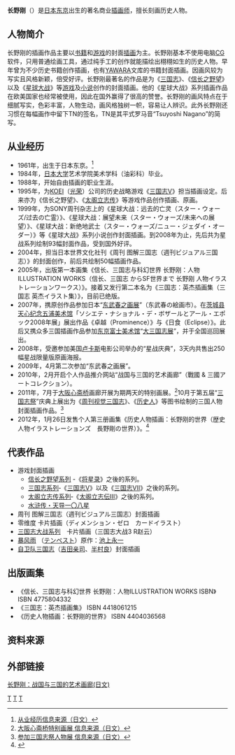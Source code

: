 {{Japanese|japanese=長野 剛|kana=ながの つよし|romaji=Nagano Tsuyoshi}}
'''长野刚'''（{{Bd|1961年|}}）是[[日本|日本]][[东京|东京]]出生的著名商业[[插画师|插画师]]，擅长刻画历史人物。

== 人物简介 ==

长野刚的插画作品主要以[[书籍|书籍]]和[[游戏|游戏]]的封面[[插画|插画]]为主。长野刚基本不使用电脑[[CG|CG]]软件，只用普通绘画工具，通过纯手工的创作就能描绘出栩栩如生的历史人物。早年曾为不少历史书籍创作插画，也有[[YAWARA|YAWARA]]文库的书籍封面插画。因画风较为写实且风格新颖，倍受好评。长野刚最著名的作品是为《[[三国志|三国志]]》、《[[信长之野望|信长之野望]]》以及《[[星球大战|星球大战]]》等[[游戏|游戏]]及[[小说|小说]]创作的封面插画。他的《星球大战》系列插画作品在欧美国家也经常被使用，因此在国外赢得了很高的赞誉。长野刚的画风特点在于细腻写实，色彩丰富，人物生动，画风格独树一帜，容易让人辨识。此外长野刚还习惯在每幅画作中留下TN的签名，TN是其平式罗马音“Tsuyoshi Nagano”的简写。

== 从业经历 ==

* 1961年，出生于日本东京。<ref>[http://www.setsugecca.info/nagano.htm 从业经历信息来源（日文）]</ref>
* 1984年，[[日本大学|日本大学]]艺术学院美术学科（油彩科）毕业。
* 1988年，开始自由插画的职业生涯。
* 1995年，为[[KOEI|KOEI]]（[[光荣|光荣]]）公司的历史战略游戏《[[三国志V|三国志V]]》担当插画设定。后来亦为《信长之野望》、《[[太阁立志传|太阁立志传]]》等游戏作品创作插画、原画。
* 1999年，为SONY周刊杂志上的《星球大战：远去的亡灵（スター・ウォーズ/过去の亡霊）》、《星球大战：展望未来（スター・ウォーズ/未来への展望）》、《星球大战：新绝地武士（スター・ウォーズ/ニュー・ジェダイ・オーダー）》等《星球大战》系列小说创作封面插画。到2008年为止，先后共为星战系列绘制93幅封面作品，受到国外好评。
* 2004年，担当日本世界文化社刊《周刊 图解三国志（週刊ビジュアル三国志）》的封面创作，前后共绘制50幅插画作品。
* 2005年，出版第一本画集《信长、三国志与科幻世界 长野刚：人物ILLUSTRATION WORKS（信长、三国志 からSF世界まで 长野刚 人物イラストレーションワークス）》。接着又发行第二本名为《三国志：英杰插画集（三国志 英杰イラスト集）》，目前已绝版。
* 2007年，携原创作品参加日本“[[东武春之画展|东武春之画展]]”（东武春の絵画市）。在[[茨城县|茨城县]][[天心纪念五浦美术馆|天心纪念五浦美术馆]]「ソシエテ・ナショナル・デ・ボザールとアール・エポック2008年展」展出作品《卓越（Prominence）》与《日食（Eclipse）》。此后又携众多三国插画作品参加[[东京富士美术馆|东京富士美术馆]]“[[大三国志展|大三国志展]]”，并于全国巡回展出。
* 2008年，受邀参加美国[[卢卡斯|卢卡斯]]电影公司举办的“星战庆典”，3天内共售出250幅星战限量版原画海报。
* 2009年，4月第二次参加“东武春之画展”。
* 2010年，2月开启个人作品推介网站“战国与三国的艺术画廊”（戰國 & 三國アートコレクション）。
* 2011年，7月于[[大阪市|大阪]][[心斋桥|心斋桥]]画廊开展为期两天的特别画展。<ref>[http://www.sengoku-artcollection.info/event.html 大阪心斋桥特别画展 信息来源（日文）]</ref>10月于第五届“[[三国志祭|三国志祭]]”庆典上展出为《[[周刊视觉三国志|周刊视觉三国志]]》、《[[历史人|历史人]]》等图书绘制的三国人物封面插画作品。<ref>[http://www.sangoku-maturi.com/ 参加三国志祭人物展 信息来源（日文）]</ref>
* 2012年，1月26日发售个人第三册画集《历史人物插画：长野刚的世界（歴史人物イラストレーションズ　長野剛の世界）》。<ref>{{Cite web |url=http://www.rekishijin.jp/rekishijinblog/nagano/%E7%AC%AC7%E5%9B%9E%E3%80%80%E7%94%BB%E9%9B%86%E7%99%BA%E5%A3%B2%E3%81%A8%E3%82%B0%E3%83%AB%E3%83%BC%E3%83%97%E5%B1%95%E3%81%AE%E3%81%8A%E7%9F%A5%E3%82%89%E3%81%9B/ |title=出版第三册画集 信息来源（日文） |access-date=2012-01-18 |archive-url=https://web.archive.org/web/20121015131209/http://www.rekishijin.jp/rekishijinblog/nagano/%e7%ac%ac7%e5%9b%9e%e3%80%80%e7%94%bb%e9%9b%86%e7%99%ba%e5%a3%b2%e3%81%a8%e3%82%b0%e3%83%ab%e3%83%bc%e3%83%97%e5%b1%95%e3%81%ae%e3%81%8a%e7%9f%a5%e3%82%89%e3%81%9b/ |archive-date=2012-10-15 |dead-url=yes }}</ref>

== 代表作品 ==

* 游戏封面插画
** [[信长之野望系列|信长之野望系列]] -《[[信长之野望・将星录|将星录]]》之後的系列。
** [[三国志系列|三国志系列]]‐《[[三国志V|三国志V]]》以及《[[三国志VII|三国志VII]]》之後的系列。
** [[太阁立志传系列|太阁立志传系列]]‐《[[太阁立志伝III|太阁立志伝III]]》之後的系列。
** [[水浒传・天导一〇八星|水浒传・天导一〇八星]]
* 周刊 图解三国志（週刊ビジュアル三国志）封面插画
* 零维度 卡片插画（ディメンション・ゼロ　カードイラスト）
* [[三国志大战系列|三国志大战系列]]　卡片插画（三国志大战3 R赵云）
* [[暴风雨_(池上永一)|暴风雨]] （[[テンペスト_(池上永一)|テンペスト]]）原作：[[池上永一|池上永一]]
* [[自卫队三国志|自卫队三国志]]（[[吉田亲司|吉田亲司]]、[[半村良|半村良]]）封面插画

== 出版画集 ==

* 《信长、三国志与科幻世界 长野刚：人物ILLUSTRATION WORKS ISBN》 ISBN 4775804332
* 《三国志：英杰插画集》 ISBN 4418061215
* 《历史人物插画：长野刚的世界》 ISBN 4404036568

== 资料来源 ==
{{reflist}}

== 外部链接 ==
[http://www.sengoku-artcollection.info/index.html 长野刚：战国与三国的艺术画廊(日文)]

[[Category:日本插畫家|T]]
[[Category:东京都出身人物|T]]
[[Category:在世人物|T]]